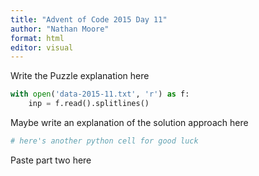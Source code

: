 ```yaml
---
title: "Advent of Code 2015 Day 11"
author: "Nathan Moore"
format: html
editor: visual
---
```


Write the Puzzle explanation here

```python

with open('data-2015-11.txt', 'r') as f:
    inp = f.read().splitlines()

```

Maybe write an explanation of the solution approach here

```python
# here's another python cell for good luck

```

Paste part two here

